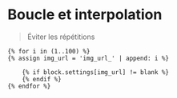 # Boucle et interpolation
> Éviter les répétitions

```liquid
{% for i in (1..100) %}
{% assign img_url = 'img_url_' | append: i %}

	{% if block.settings[img_url] != blank %}
	{% endif %}
{% endfor %}
```